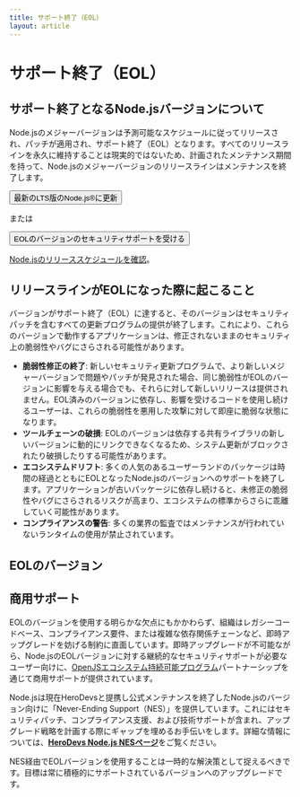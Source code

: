 ```yaml
---
title: サポート終了（EOL）
layout: article
---
```


# サポート終了（EOL）

## サポート終了となるNode.jsバージョンについて

Node.jsのメジャーバージョンは予測可能なスケジュールに従ってリリースされ、パッチが適用され、サポート終了（EOL）となります。すべてのリリースラインを永久に維持することは現実的ではないため、計画されたメンテナンス期間を持って、Node.jsのメジャーバージョンのリリースラインはメンテナンスを終了します。

<div className="flex flex-col items-start gap-4 xl:flex-row xl:items-center">
  <Button kind="primary" href="/download" className="flex-1">
    <span>最新のLTS版のNode.js®に更新</span>
  </Button>

  <span>または</span>

  <Button as="a" kind="warning" href="/esp/herodevs" className="flex-1">
    <span>EOLのバージョンのセキュリティサポートを受ける</span>
  </Button>
</div>

[Node.jsのリリーススケジュールを確認](/about/releases/)。

## リリースラインがEOLになった際に起こること

バージョンがサポート終了（EOL）に達すると、そのバージョンはセキュリティパッチを含むすべての更新プログラムの提供が終了します。これにより、これらのバージョンで動作するアプリケーションは、修正されないままのセキュリティ上の脆弱性やバグにさらされる可能性があります。

- **脆弱性修正の終了**: 新しいセキュリティ更新プログラムで、より新しいメジャーバージョンで問題やパッチが発見された場合、同じ脆弱性がEOLのバージョンに影響を与える場合でも、それらに対して新しいリリースは提供されません。EOL済みのバージョンに依存し、影響を受けるコードを使用し続けるユーザーは、これらの脆弱性を悪用した攻撃に対して即座に脆弱な状態になります。
- **ツールチェーンの破損**: EOLのバージョンは依存する共有ライブラリの新しいバージョンに動的にリンクできなくなるため、システム更新がブロックされたり破損したりする可能性があります。
- **エコシステムドリフト**: 多くの人気のあるユーザーランドのパッケージは時間の経過とともにEOLとなったNode.jsのバージョンへのサポートを終了します。アプリケーションが古いパッケージに依存し続けると、未修正の脆弱性やバグにさらされるリスクが高まり、エコシステムの標準からさらに乖離していく可能性があります。
- **コンプライアンスの警告**: 多くの業界の監査ではメンテナンスが行われていないランタイムの使用が禁止されています。

## EOLのバージョン

<EOLReleaseTable />

## 商用サポート

EOLのバージョンを使用する明らかな欠点にもかかわらず、組織はレガシーコードベース、コンプライアンス要件、または複雑な依存関係チェーンなど、即時アップグレードを妨げる制約に直面しています。即時アップグレードが不可能ながら、Node.jsのEOLバージョンに対する継続的なセキュリティサポートが必要なユーザー向けに、[OpenJSエコシステム持続可能プログラム](https://openjsf.org/blog/ecosystem-sustainability-program)パートナーシップを通じて商用サポートが提供されています。

Node.jsは現在HeroDevsと提携し公式メンテナンスを終了したNode.jsのバージョン向けに「Never-Ending Support（NES）」を提供しています。これにはセキュリティパッチ、コンプライアンス支援、および技術サポートが含まれ、アップグレード戦略を計画する際にギャップを埋めるお手伝いをします。詳細な情報については、[**HeroDevs Node.js NESページ**](https://nodejs.org/esp/herodevs)をご覧ください。

NES経由でEOLバージョンを使用することは一時的な解決策として捉えるべきです。目標は常に積極的にサポートされているバージョンへのアップグレードです。
